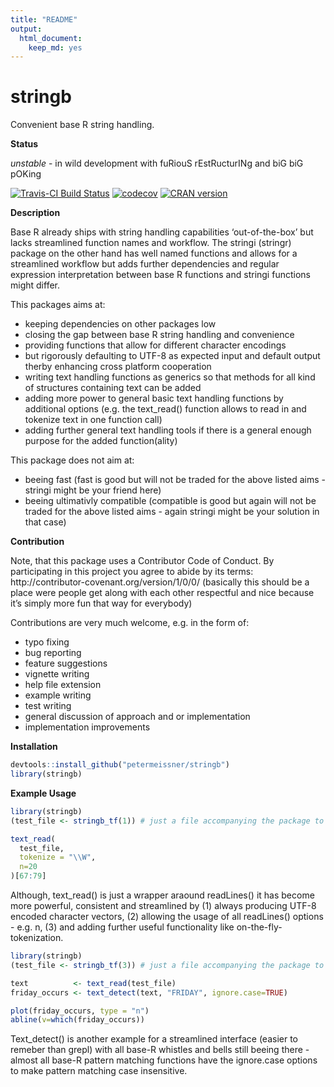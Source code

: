 ```yaml
---
title: "README"
output:
  html_document:
    keep_md: yes
---
```



# stringb

Convenient base R string handling.


**Status**

*unstable* - in wild development with fuRiouS rEstRucturINg and biG biG pOKing

[![Travis-CI Build Status](https://travis-ci.org/petermeissner/stringb.svg?branch=master)](https://travis-ci.org/petermeissner/stringb)
[![codecov](https://codecov.io/gh/petermeissner/stringb/branch/master/graph/badge.svg)](https://codecov.io/gh/petermeissner/stringb)
[![CRAN version](http://www.r-pkg.org/badges/version/stringb)](https://cran.r-project.org/package=stringb)


**Description**

Base R already ships with string handling capabilities
    'out-of-the-box' but lacks streamlined function names and workflow.
    The stringi (stringr) package on the other hand has well named functions
    and allows for a streamlined workflow but adds further dependencies and
    regular expression interpretation between base R functions and stringi
    functions might differ. 
    

This packages aims at: 

- keeping dependencies on other packages low
- closing the gap between base R string handling and convenience
- providing functions that allow for different character encodings 
- but rigorously defaulting to UTF-8 as expected input and default output 
  therby enhancing cross platform cooperation
- writing text handling functions as generics so that methods for all kind of 
  structures containing text can be added 
- adding more power to general basic text handling functions by additional 
  options (e.g. the text_read() function allows to read in and tokenize text in 
  one function call)
- adding further general text handling tools if there is a general enough 
  purpose for the added function(ality)
  

This package does not aim at:

- beeing fast (fast is good but will not be traded for the above listed aims - stringi might be your friend here)
- beeing ultimativly compatible (compatible is good but again will not be traded for the above listed aims - again stringi might be your solution in that case)


**Contribution**

Note, that this package uses a Contributor Code of Conduct. By participating in this project you agree to abide by its terms: http://contributor-covenant.org/version/1/0/0/ (basically this should be a place were people get along with each other respectful and nice because it's simply more fun that way for everybody)

Contributions are very much welcome, e.g. in the form of:

- typo fixing
- bug reporting
- feature suggestions
- vignette writing
- help file extension
- example writing
- test writing
- general discussion of approach and or implementation  
- implementation improvements


**Installation**

```r
devtools::install_github("petermeissner/stringb")
library(stringb)
```


    

**Example Usage**

```r
library(stringb)
(test_file <- stringb_tf(1)) # just a file accompanying the package to test things

text_read(
  test_file, 
  tokenize = "\\W", 
  n=20
)[67:79]
```

Although, text_read() is just a wrapper araound readLines() it has become more powerful, consistent and streamlined by (1) always producing UTF-8 encoded character vectors, (2) allowing the usage of all readLines() options - e.g. n, (3) and adding further useful functionality like on-the-fly-tokenization.


```r
library(stringb)
(test_file <- stringb_tf(3)) # just a file accompanying the package to test things

text          <- text_read(test_file)
friday_occurs <- text_detect(text, "FRIDAY", ignore.case=TRUE)

plot(friday_occurs, type = "n")
abline(v=which(friday_occurs))
```

Text_detect() is another example for a streamlined interface (easier to remeber than grepl) with all base-R whistles and bells still beeing there - almost all base-R pattern matching functions have the ignore.case options to make pattern matching case insensitive. 

    
    
    
    
    
    
    
    
    
